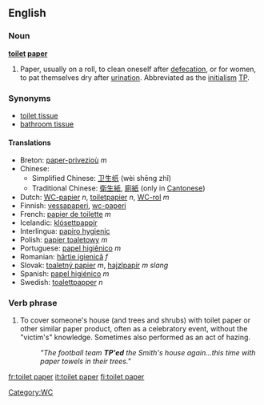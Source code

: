 ==English==

===Noun===
'''[[toilet]] [[paper]]'''
# Paper, usually on a roll, to clean oneself after [[defecation]], or for women, to pat themselves dry after [[urination]].  Abbreviated as the [[initialism]] [[TP]].

===Synonyms===
*[[toilet tissue]]
*[[bathroom tissue]]


====Translations====
*Breton: [[paper-privezioù]] ''m''
*Chinese:
**Simplified Chinese: [[卫生]][[纸]] (wèi shēng zhǐ)
**Traditional Chinese: [[衛生]][[紙]], [[廁]][[紙]] (only in [[Cantonese]])
*Dutch: [[WC-papier]] ''n'', [[toiletpapier]] ''n'', [[WC-rol]] ''m''
*Finnish: [[vessapaperi]], [[wc-paperi]]
*French: [[papier de toilette]] ''m''
*Icelandic: [[klósettpappír]] {{m}}
*Interlingua: [[papiro hygienic]]
*Polish: [[papier toaletowy]] ''m''
*Portuguese: [[papel higiênico]] ''m''
*Romanian: [[hârtie igienică]] ''f''
*Slovak: [[toaletný papier]] ''m'', [[hajzlpapír]] ''m slang''
*Spanish: [[papel higiénico]] ''m''
*Swedish: [[toalettpapper]] ''n''

===Verb phrase===
{{en-verb}}

# To cover someone's house (and trees and shrubs) with toilet paper or other similar paper product, often as a celebratory event, without the "victim's" knowledge.  Sometimes also performed as an act of hazing.
#:''"The football team '''TP'ed''' the Smith's house again...this time with paper towels in their trees."''

[[Category:WC]]

[[fr:toilet paper]]
[[it:toilet paper]]
[[fi:toilet paper]]